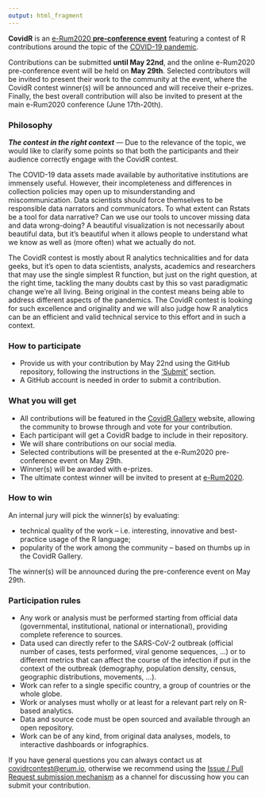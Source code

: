 ```yaml
---
output: html_fragment
---
```


**CovidR** is an [e-Rum2020 **pre-conference event**](https://2020.erum.io/covidr-contest/) featuring a contest of R contributions around the topic of the [COVID-19 pandemic](https://www.who.int/emergencies/diseases/novel-coronavirus-2019).

Contributions can be submitted **until May 22nd**, and the online e-Rum2020 pre-conference event will be held on **May 29th**. Selected contributors will be invited to present their work to the community at the event, where the CovidR contest winner(s) will be announced and will receive their e-prizes. Finally, the best overall contribution will also be invited to present at the main e-Rum2020 conference (June 17th-20th).

### Philosophy

**_The contest in the right context_** &mdash; Due to the relevance of the topic, we would like to clarify some points so that both the participants and their audience correctly engage with the CovidR contest.

The COVID-19 data assets made available by authoritative institutions are immensely useful. However, their incompleteness and differences in collection policies may open up to misunderstanding and miscommunication. Data scientists should force themselves to be responsible data narrators and communicators. 
To what extent can Rstats be a tool for data narrative? Can we use our tools to uncover missing data and data wrong-doing?
A beautiful visualization is not necessarily about beautiful data, but it’s beautiful when it allows people to understand what we know as well as (more often) what we actually do not.

The CovidR contest is mostly about R analytics technicalities and for data geeks, but it’s open to data scientists, analysts, academics and researchers that may use the single simplest R function, but just on the right question, at the right time, tackling the many doubts cast by this so vast paradigmatic change we’re all living.
Being original in the contest means being able to address different aspects of the pandemics. The CovidR contest is looking for such excellence and originality and we will also judge how R analytics can be an efficient and valid technical service to this effort and in such a context.

### How to participate

- Provide us with your contribution by May 22nd using the GitHub repository, following the instructions in the ['Submit'](`r submit_link`) section.
- A GitHub account is needed in order to submit a contribution.

### What you will get

- All contributions will be featured in the [CovidR Gallery](https://milano-r.github.io/erum2020-covidr-contest) website, allowing the community to browse through and vote for your contribution.
- Each participant will get a CovidR badge to include in their repository.
- We will share contributions on our social media.
- Selected contributions will be presented at the e-Rum2020 pre-conference event on May 29th.
- Winner(s) will be awarded with e-prizes.
- The ultimate contest winner will be invited to present at [e-Rum2020](https://2020.erum.io/).

### How to win

An internal jury will pick the winner(s) by evaluating:

- technical quality of the work &ndash; i.e. interesting, innovative and best-practice usage of the R language;
- popularity of the work among the community &ndash; based on thumbs up in the CovidR Gallery.

The winner(s) will be announced during the pre-conference event on May 29th.

### Participation rules

- Any work or analysis must be performed starting from official data (governmental, institutional, national or international), providing complete reference to sources.
- Data used can directly refer to the SARS-CoV-2 outbreak (official number of cases, tests performed, viral genome sequences, ...) or to different metrics that can affect the course of the infection if put in the context of the outbreak (demography, population density, census, geographic distributions, movements, ...).
- Work can refer to a single specific country, a group of countries or the whole globe.
- Work or analyses must wholly or at least for a relevant part rely on R-based analytics. 
- Data and source code must be open sourced and available through an open repository.
- Work can be of any kind, from original data analyses, models, to interactive dashboards or infographics. 

If you have general questions you can always contact us at [covidrcontest@erum.io](mailto:covidrcontest@erum.io), otherwise we recommend using the [Issue / Pull Request submission mechanism](`r submit_link`) as a channel for discussing how you can submit your contribution.
